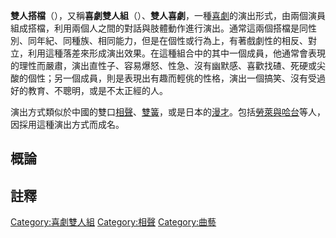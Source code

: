 '''雙人搭檔'''（{{lang-en|Double act}}），又稱'''喜劇雙人組'''（{{lang|en|comedy duo}}）、'''雙人喜劇'''，一種[[喜劇|喜劇]]的演出形式，由兩個演員組成搭檔，利用兩個人之間的對話與肢體動作進行演出。通常這兩個搭檔是同性別、同年紀、同種族、相同能力，但是在個性或行為上，有著戲劇性的相反、對立，利用這種落差來形成演出效果。在這種組合中的其中一個成員，他通常會表現的理性而嚴肅，演出直性子、容易爆怒、性急、沒有幽默感、喜歡找碴、死硬或尖酸的個性；另一個成員，則是表現出有趣而輕佻的性格，演出一個搞笑、沒有受過好的教育、不聰明，或是不太正經的人。

演出方式類似於中國的雙口[[相聲|相聲]]、[[雙簧|雙簧]]，或是日本的[[漫才|漫才]]。包括[[勞萊與哈台|勞萊與哈台]]等人，因採用這種演出方式而成名。

==概論==
==註釋==
{{reflist}}
[[Category:喜劇雙人組|Category:喜劇雙人組]]
[[Category:相聲|Category:相聲]]
[[Category:曲藝|Category:曲藝]]